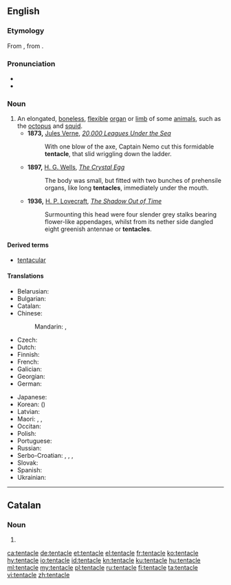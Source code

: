 ==English==
{{wikipedia}}
===Etymology===
From {{etyl|NL.|en}} {{term|tentaculum|lang=mul}}, from {{term|tentō|lang=la}}.

===Pronunciation===
* {{IPA|/ˈtɛntəkəl/|/ˈtɛntɨkəl/|lang=en}}
* {{audio|en-us-tentacle.ogg|Audio (US)|lang=en}}

===Noun===
{{en-noun}}

# An elongated, [[boneless]], [[flexible]] [[organ]] or [[limb]] of some [[animal]]s, such as the [[octopus]] and [[squid]].
#* '''1873,''' [[s:Author:Jules Verne|Jules Verne]], ''[http://etext.lib.virginia.edu/etcbin/ot2www-pubeng?specfile=/texts/english/modeng/publicsearch/modengpub.o2w&act=surround&offset=657864232&tag=Verne,+Jules,+1828-1905:+Twenty+Thousand+Leagues+Under+the+Sea,+1873&query=+tentacle&id=VerTwen 20,000 Leagues Under the Sea]''
#*: With one blow of the axe, Captain Nemo cut this formidable '''tentacle''', that slid wriggling down the ladder.
#* '''1897,''' [[s:Author:H._G._Wells|H. G. Wells]], ''[[s:The_Crystal_Egg|The Crystal Egg]]''
#*: The body was small, but fitted with two bunches of prehensile organs, like long '''tentacles''', immediately under the mouth.
#* '''1936,''' [[s:Author:Howard_Phillips_Lovecraft|H. P. Lovecraft]], ''[[s:The_Shadow_Out_of_Time/Chapter_4|The Shadow Out of Time]]''
#*: Surmounting this head were four slender grey stalks bearing flower-like appendages, whilst from its nether side dangled eight greenish antennae or '''tentacles'''.

====Derived terms====
* [[tentacular]]

====Translations====
{{trans-top|elongated, boneless, flexible appendage}}
* Belarusian: {{t|be|шчупальца|n|tr=ščúpalʹca|sc=Cyrl}}
* Bulgarian: {{t+|bg|пипало|n|tr=pipálo}}
* Catalan: {{t+|ca|tentacle|m}}
* Chinese:
*: Mandarin: {{t|cmn|觸手|sc=Hani}}, {{t+|cmn|触手|tr=chùshǒu|sc=Hani}}
* Czech: {{t+|cs|chapadlo|n}}
* Dutch: {{t+|nl|tentakel|n}}
* Finnish: {{t+|fi|lonkero}}
* French: {{t+|fr|tentacule|m}}
* Galician: {{t|gl|tentáculo|m}}
* Georgian: {{t|ka|საცეცი|sc=Geor}}
* German: {{t+|de|Tentakel|m}}
{{trans-mid}}
* Japanese: {{t|ja|触手|tr=しょくしゅ, shokushu|sc=Jpan}}
* Korean: {{t+|ko|촉수|sc=Kore}} ({{t+|ko|觸手|sc=Kore}})
* Latvian: {{t|lv|tausteklis|m}}
* Maori: {{t|mi|kāwai}}, {{t|mi|wekeweke}}, {{t|mi|ngongotua}}
* Occitan: {{t|oc|tentacul|m}}
* Polish: {{t|pl|macka|n}}
* Portuguese: {{t+|pt|tentáculo|m}}
* Russian: {{t+|ru|щу́пальце|n}}
* Serbo-Croatian: {{t+|sh|pipak|m}}, {{t|sh|pipaljka|f}}, {{t|sh|пипак|m}}, {{t|sh|пипаљка|f}}
* Slovak: {{t|sk|chápadlo|n}}
* Spanish: {{t|es|tentáculo|m}}
* Ukrainian: {{t|uk|щупальце|n|tr=ščúpalʹce|sc=Cyrl}}
{{trans-bottom}}

----

==Catalan==

===Noun===
{{ca-noun|m}}

# {{l|en|tentacle}}

[[ca:tentacle]]
[[de:tentacle]]
[[et:tentacle]]
[[el:tentacle]]
[[fr:tentacle]]
[[ko:tentacle]]
[[hy:tentacle]]
[[io:tentacle]]
[[id:tentacle]]
[[kn:tentacle]]
[[ku:tentacle]]
[[hu:tentacle]]
[[ml:tentacle]]
[[my:tentacle]]
[[pl:tentacle]]
[[ru:tentacle]]
[[fi:tentacle]]
[[ta:tentacle]]
[[vi:tentacle]]
[[zh:tentacle]]
